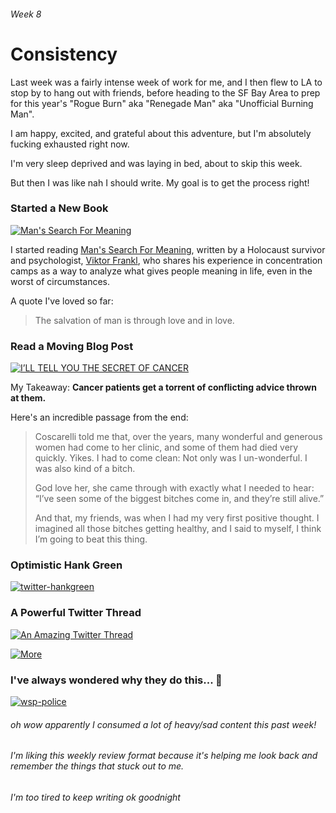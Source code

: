###### Week 8

# Consistency

Last week was a fairly intense week of work for me, and I then flew to LA to stop by to hang out with friends, before heading to the SF Bay Area to prep for this year's "Rogue Burn" aka "Renegade Man" aka "Unofficial Burning Man".

I am happy, excited, and grateful about this adventure, but I'm absolutely fucking exhausted right now.

I'm very sleep deprived and was laying in bed, about to skip this week.

But then I was like nah I should write. My goal is to get the process right!

### Started a New Book

[![Man's Search For Meaning](/img/week-8-mans-search-for-meaning.png)](https://www.audible.com/pd/Mans-Search-for-Meaning-Audiobook/B002V0QUOC)

I started reading [Man's Search For Meaning](https://en.wikipedia.org/wiki/Man%27s_Search_for_Meaning), written by a Holocaust survivor and psychologist, [Viktor Frankl](https://en.wikipedia.org/wiki/Viktor_Frankl), who shares his experience in concentration camps as a way to analyze what gives people meaning in life, even in the worst of circumstances.

A quote I've loved so far:

> The salvation of man is through love and in love.

### Read a Moving Blog Post

[![I’LL TELL YOU THE SECRET OF CANCER](/img/week-8-cancer.png)](https://www.theatlantic.com/health/archive/2021/08/caitlin-flanagan-secret-of-surviving-cancer/619844/)

My Takeaway: **Cancer patients get a torrent of conflicting advice thrown at them.**

Here's an incredible passage from the end:

> Coscarelli told me that, over the years, many wonderful and generous women had come to her clinic, and some of them had died very quickly. Yikes. I had to come clean: Not only was I un-wonderful. I was also kind of a bitch.
>
> God love her, she came through with exactly what I needed to hear: “I’ve seen some of the biggest bitches come in, and they’re still alive.”
>
> And that, my friends, was when I had my very first positive thought. I imagined all those bitches getting healthy, and I said to myself, I think I’m going to beat this thing.

### Optimistic Hank Green

[![twitter-hankgreen](/img/week-8-twitter-hankgreen.png)](https://twitter.com/hankgreen/status/1432001004623433730?s=20)

### A Powerful Twitter Thread

[![An Amazing Twitter Thread](/img/week-8-twitter-hadip.png)](https://twitter.com/hadip/status/1429550049806086144)

[![More](/img/week-8-twitter-hadip-2.png)](https://twitter.com/hadip/status/1429550049806086144)

### I've always wondered why they do this... 🤔

[![wsp-police](/img/week-8-wsp-police.png)](https://twitter.com/arctictony/status/1430832031743741953?s=20)

###### oh wow apparently I consumed a lot of heavy/sad content this past week!

###### I'm liking this weekly review format because it's helping me look back and remember the things that stuck out to me.

###### I'm too tired to keep writing ok goodnight
